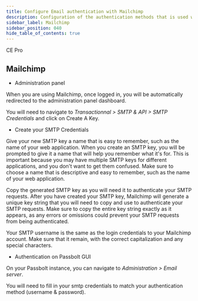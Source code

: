 ```yaml
---
title: Configure Email authentication with Mailchimp
description: Configuration of the authentication methods that is used with SMTP for Mailchimp
sidebar_label: Mailchimp
sidebar_position: 040
hide_table_of_contents: true
---
```


<div style={{display: "flex", gap: "1rem"}}>
  <Chips link="https://www.passbolt.com/ce/docker" isUnderMainTitle={true}>CE</Chips>
  <Chips link="https://www.passbolt.com/pricing/pro" isUnderMainTitle={true}>Pro</Chips>
</div>

<EmailServerConfigurationIntroduction/>

## Mailchimp

- Administration panel

When you are using Mailchimp, once logged in, you will be automatically redirected to the administration panel dashboard.

You will need to navigate to *Transactionnal > SMTP & API > SMTP Credentials* and click on Create A Key.

- Create your SMTP Credentials

Give your new SMTP key a name that is easy to remember, such as the name of your web application. When you create an SMTP key, you will be prompted to give it a name that will help you remember what it's for. This is important because you may have multiple SMTP keys for different applications, and you don't want to get them confused. Make sure to choose a name that is descriptive and easy to remember, such as the name of your web application.

Copy the generated SMTP key as you will need it to authenticate your SMTP requests. After you have created your SMTP key, Mailchimp will generate a unique key string that you will need to copy and use to authenticate your SMTP requests. Make sure to copy the entire key string exactly as it appears, as any errors or omissions could prevent your SMTP requests from being authenticated.

Your SMTP username is the same as the login credentials to your Mailchimp account. Make sure that it remain, with the correct capitalization and any special characters.

- Authentication on Passbolt GUI

On your Passbolt instance, you can navigate to *Administration > Email server*.

You will need to fill in your smtp credentials to match your authentication method (username & password).

<TestYourEmailConfiguration/>
